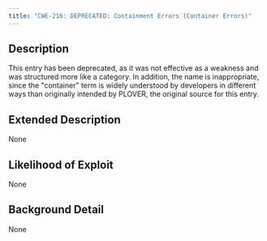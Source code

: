 ```yaml
---
title: "CWE-216: DEPRECATED: Containment Errors (Container Errors)"
---
```


## Description
This entry has been deprecated, as it was not effective as a weakness and was structured more like a category. In addition, the name is inappropriate, since the "container" term is widely understood by developers in different ways than originally intended by PLOVER, the original source for this entry.

## Extended Description
None

## Likelihood of Exploit
None

## Background Detail
None
        